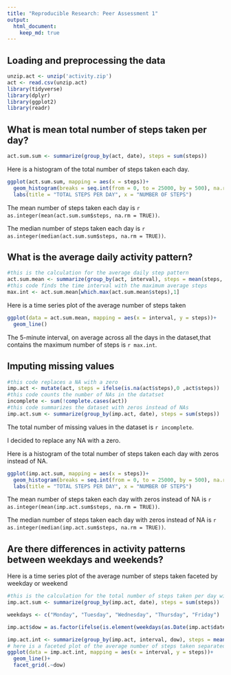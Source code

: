 ```yaml
---
title: "Reproducible Research: Peer Assessment 1"
output: 
  html_document:
    keep_md: true
---
```



## Loading and preprocessing the data
```r
unzip.act <- unzip('activity.zip')
act <- read.csv(unzip.act)
library(tidyverse)
library(dplyr)
library(ggplot2)
library(readr)
```



## What is mean total number of steps taken per day?
```r
act.sum.sum <- summarize(group_by(act, date), steps = sum(steps))
```
Here is a histogram of the total number of steps taken each day.

```r
ggplot(act.sum.sum, mapping = aes(x = steps))+
  geom_histogram(breaks = seq.int(from = 0, to = 25000, by = 500), na.rm = TRUE)+
  labs(title = "TOTAL STEPS PER DAY", x = "NUMBER OF STEPS")
```

The mean number of steps taken each day is `r as.integer(mean(act.sum.sum$steps, na.rm = TRUE))`. 

The median number of steps taken each day is `r as.integer(median(act.sum.sum$steps, na.rm = TRUE))`.

## What is the average daily activity pattern?
```r
#this is the calculation for the average daily step pattern
act.sum.mean <- summarize(group_by(act, interval), steps = mean(steps, na.rm = TRUE))
#this code finds the time interval with the maximum average steps 
max.int <- act.sum.mean[which.max(act.sum.mean$steps),1]

```
Here is a time series plot of the average number of steps taken
```r
ggplot(data = act.sum.mean, mapping = aes(x = interval, y = steps))+
  geom_line()
```

The 5-minute interval, on average across all the days in the dataset,that contains the maximum number of steps is `r max.int`.

## Imputing missing values
```r
#this code replaces a NA with a zero
imp.act <- mutate(act, steps = ifelse(is.na(act$steps),0 ,act$steps))
#this code counts the number of NAs in the datatset
incomplete <- sum(!complete.cases(act))
#this code summarizes the dataset with zeros instead of NAs
imp.act.sum <- summarize(group_by(imp.act, date), steps = sum(steps))
```
The total number of missing values in the dataset is `r incomplete`.

I decided to replace any NA with a zero.

Here is a histogram of the total number of steps taken each day with zeros instead of NA.
```r
ggplot(imp.act.sum, mapping = aes(x = steps))+
  geom_histogram(breaks = seq.int(from = 0, to = 25000, by = 500), na.rm = TRUE)+
  labs(title = "TOTAL STEPS PER DAY", x = "NUMBER OF STEPS")
```

The mean number of steps taken each day with zeros instead of NA is `r as.integer(mean(imp.act.sum$steps, na.rm = TRUE))`.

The median number of steps taken each day with zeros instead of NA is `r as.integer(median(imp.act.sum$steps, na.rm = TRUE))`.


## Are there differences in activity patterns between weekdays and weekends?
Here is a time series plot of the average number of steps taken faceted by weekday or weekend
```r
#this is the calculation for the total number of steps taken per day with zeros instead of NA.
imp.act.sum <- summarize(group_by(imp.act, date), steps = sum(steps))

weekdays <- c("Monday", "Tuesday", "Wednesday", "Thursday", "Friday")

imp.act$dow = as.factor(ifelse(is.element(weekdays(as.Date(imp.act$date)),weekdays), "Weekday", "Weekend"))

imp.act.int <- summarize(group_by(imp.act, interval, dow), steps = mean(steps, na.rm = TRUE))
# here is a faceted plot of the average number of steps taken separated by weekdays or weekends 
ggplot(data = imp.act.int, mapping = aes(x = interval, y = steps))+
  geom_line()+
  facet_grid(.~dow)
```

